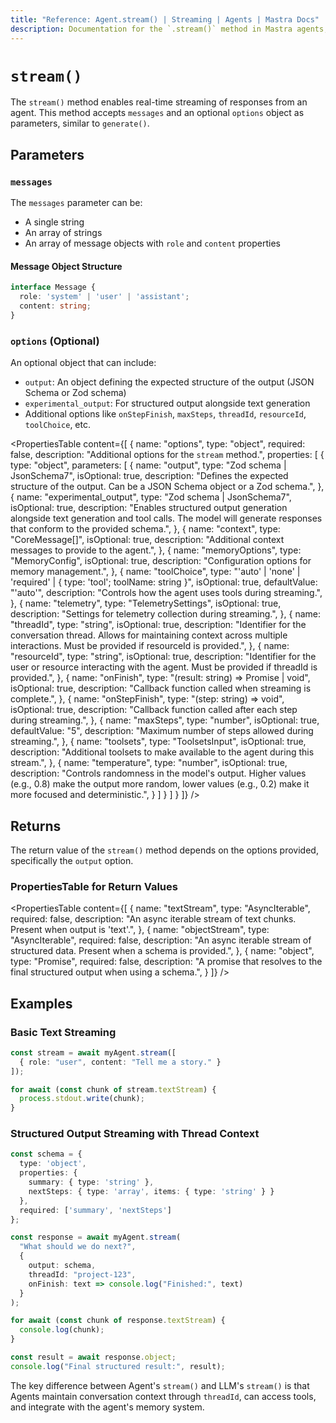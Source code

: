 ```yaml
---
title: "Reference: Agent.stream() | Streaming | Agents | Mastra Docs"
description: Documentation for the `.stream()` method in Mastra agents, which enables real-time streaming of responses.
---
```


# `stream()`

The `stream()` method enables real-time streaming of responses from an agent. This method accepts `messages` and an optional `options` object as parameters, similar to `generate()`.

## Parameters

### `messages`

The `messages` parameter can be:

- A single string
- An array of strings
- An array of message objects with `role` and `content` properties

#### Message Object Structure

```typescript
interface Message {
  role: 'system' | 'user' | 'assistant';
  content: string;
}
```

### `options` (Optional)

An optional object that can include:

- `output`: An object defining the expected structure of the output (JSON Schema or Zod schema)
- `experimental_output`: For structured output alongside text generation
- Additional options like `onStepFinish`, `maxSteps`, `threadId`, `resourceId`, `toolChoice`, etc.

<PropertiesTable
  content={[
    {
      name: "options",
      type: "object",
      required: false,
      description: "Additional options for the `stream` method.",
      properties: [
        {
          type: "object",
          parameters: [
            {
              name: "output",
              type: "Zod schema | JsonSchema7",
              isOptional: true,
              description: "Defines the expected structure of the output. Can be a JSON Schema object or a Zod schema.",
            },
            {
              name: "experimental_output",
              type: "Zod schema | JsonSchema7",
              isOptional: true,
              description: "Enables structured output generation alongside text generation and tool calls. The model will generate responses that conform to the provided schema.",
            },
            {
              name: "context",
              type: "CoreMessage[]",
              isOptional: true,
              description: "Additional context messages to provide to the agent.",
            },
            {
              name: "memoryOptions",
              type: "MemoryConfig",
              isOptional: true,
              description: "Configuration options for memory management.",
            },
            {
              name: "toolChoice",
              type: "'auto' | 'none' | 'required' | { type: 'tool'; toolName: string }",
              isOptional: true,
              defaultValue: "'auto'",
              description: "Controls how the agent uses tools during streaming.",
            },
            {
              name: "telemetry",
              type: "TelemetrySettings",
              isOptional: true,
              description: "Settings for telemetry collection during streaming.",
            },
            {
              name: "threadId",
              type: "string",
              isOptional: true,
              description: "Identifier for the conversation thread. Allows for maintaining context across multiple interactions. Must be provided if resourceId is provided.",
            },
            {
              name: "resourceId",
              type: "string",
              isOptional: true,
              description: "Identifier for the user or resource interacting with the agent. Must be provided if threadId is provided.",
            },
            {
              name: "onFinish",
              type: "(result: string) => Promise<void> | void",
              isOptional: true,
              description: "Callback function called when streaming is complete.",
            },
            {
              name: "onStepFinish",
              type: "(step: string) => void",
              isOptional: true,
              description: "Callback function called after each step during streaming.",
            },
            {
              name: "maxSteps",
              type: "number",
              isOptional: true,
              defaultValue: "5",
              description: "Maximum number of steps allowed during streaming.",
            },
            {
              name: "toolsets",
              type: "ToolsetsInput",
              isOptional: true,
              description: "Additional toolsets to make available to the agent during this stream.",
            },
            {
              name: "temperature",
              type: "number",
              isOptional: true,
              description: "Controls randomness in the model's output. Higher values (e.g., 0.8) make the output more random, lower values (e.g., 0.2) make it more focused and deterministic.",
            }
          ]
        }
      ]
    }
  ]}
/>

## Returns

The return value of the `stream()` method depends on the options provided, specifically the `output` option.

### PropertiesTable for Return Values

<PropertiesTable
  content={[
    {
      name: "textStream",
      type: "AsyncIterable<string>",
      required: false,
      description: "An async iterable stream of text chunks. Present when output is 'text'.",
    },
    {
      name: "objectStream",
      type: "AsyncIterable<object>",
      required: false,
      description: "An async iterable stream of structured data. Present when a schema is provided.",
    },
    {
      name: "object",
      type: "Promise<object>",
      required: false,
      description: "A promise that resolves to the final structured output when using a schema.",
    }
  ]}
/>

## Examples

### Basic Text Streaming

```typescript
const stream = await myAgent.stream([
  { role: "user", content: "Tell me a story." }
]);

for await (const chunk of stream.textStream) {
  process.stdout.write(chunk);
}
```

### Structured Output Streaming with Thread Context

```typescript
const schema = {
  type: 'object',
  properties: {
    summary: { type: 'string' },
    nextSteps: { type: 'array', items: { type: 'string' } }
  },
  required: ['summary', 'nextSteps']
};

const response = await myAgent.stream(
  "What should we do next?",
  {
    output: schema,
    threadId: "project-123",
    onFinish: text => console.log("Finished:", text)
  }
);

for await (const chunk of response.textStream) {
  console.log(chunk);
}

const result = await response.object;
console.log("Final structured result:", result);
```

The key difference between Agent's `stream()` and LLM's `stream()` is that Agents maintain conversation context through `threadId`, can access tools, and integrate with the agent's memory system.
